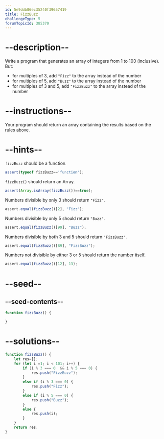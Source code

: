```yaml
---
id: 5e9ddb06ec35240f39657419
title: FizzBuzz
challengeType: 5
forumTopicId: 385370
---
```


# --description--

Write a program that generates an array of integers from 1 to 100 (inclusive). But:

<ul>
    <li>for multiples of 3, add <code>"Fizz"</code> to the array instead of the number</li>
    <li>for multiples of 5, add <code>"Buzz"</code> to the array instead of the number</li>
    <li>for multiples of 3 and 5, add <code>"FizzBuzz"</code> to the array instead of the number</li>
</ul>

# --instructions--

Your program should return an array containing the results based on the rules above.

# --hints--

`fizzBuzz` should be a function.

```js
assert(typeof fizzBuzz=='function');
```

`fizzBuzz()` should return an Array.

```js
assert(Array.isArray(fizzBuzz())==true);
```

Numbers divisible by only 3 should return `"Fizz"`.

```js
assert.equal(fizzBuzz()[2], "Fizz");
```

Numbers divisible by only 5 should return `"Buzz"`.

```js
assert.equal(fizzBuzz()[99], "Buzz");
```

Numbers divisible by both 3 and 5 should return `"FizzBuzz"`.

```js
assert.equal(fizzBuzz()[89], "FizzBuzz");
```

Numbers not divisible by either 3 or 5 should return the number itself.

```js
assert.equal(fizzBuzz()[12], 13);
```

# --seed--

## --seed-contents--

```js
function fizzBuzz() {

}
```

# --solutions--

```js
function fizzBuzz() {
    let res=[];
    for (let i =1; i < 101; i++) {
        if (i % 3 === 0  && i % 5 === 0) {
            res.push("FizzBuzz");
        }
        else if (i % 3 === 0) {
            res.push("Fizz");
        }
        else if (i % 5 === 0) {
            res.push("Buzz");
        } 
        else {
            res.push(i);
        }
    }
    return res;
}
```
